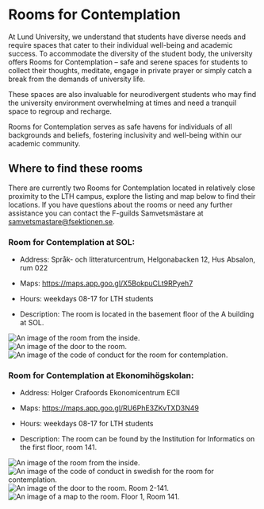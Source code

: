 # Rooms for Contemplation

At Lund University, we understand that students have diverse needs and require spaces that cater to their individual well-being and academic success. To accommodate the diversity of the student body, the university offers Rooms for Contemplation – safe and serene spaces for students to collect their thoughts, meditate, engage in private prayer or simply catch a break from the demands of university life.

These spaces are also invaluable for neurodivergent students who may find the university environment overwhelming at times and need a tranquil space to regroup and recharge.

Rooms for Contemplation serves as safe havens for individuals of all backgrounds and beliefs, fostering inclusivity and well-being within our academic community.

## Where to find these rooms
There are currently two Rooms for Contemplation located in relatively close proximity to the LTH campus, explore the listing and map below to find their locations. If you have questions about the rooms or need any further assistance you can contact the F-guilds Samvetsmästare at samvetsmastare@fsektionen.se.


### Room for Contemplation at SOL:

- Address: Språk- och litteraturcentrum, Helgonabacken 12, Hus Absalon, rum 022

- Maps: https://maps.app.goo.gl/X5BokpuCLt9RPyeh7

- Hours: weekdays 08-17 for LTH students

- Description: The room is located in the basement floor of the A building at SOL.

![An image of the room from the inside.](/images/stillarum/SOL_1.jpg)
![An image of the door to the room.](/images/stillarum/SOL_2.jpg)
![An image of the code of conduct for the room for contemplation.](/images/stillarum/SOL_3.jpg)

### Room for Contemplation at Ekonomihögskolan:

- Address: Holger Crafoords Ekonomicentrum ECII

- Maps: https://maps.app.goo.gl/RU6PhE3ZKvTXD3N49

- Hours: weekdays 08-17 for LTH students

- Description: The room can be found by the Institution for Informatics on the first floor, room 141.

![An image of the room from the inside.](/images/stillarum/eko_1.jpg)
![An image of the code of conduct in swedish for the room for contemplation.](/images/stillarum/eko_2.jpg)
![An image of the door to the room. Room 2-141.](/images/stillarum/eko_3.jpg)
![An image of a map to the room. Floor 1, Room 141.](/images/stillarum/eko_4.jpg)
